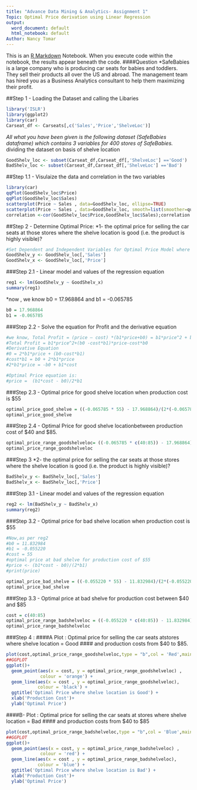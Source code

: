 ```yaml
---
title: "Advance Data Mining & Analytics- Assignment 1"
Topic: Optimal Price derivation using Linear Regression
output:
  word_document: default
  html_notebook: default
Author: Nancy Tomar
---
```


This is an [R Markdown](http://rmarkdown.rstudio.com) Notebook. When you execute code within the notebook, the results appear beneath the code. 
####Question 
*SafeBabies is a large company who is producing car seats for babies and toddlers. They sell their products all over the US and abroad. The management team has hired you as a Business Analytics consultant to help them maximizing their profit. 

##Step 1 - Loading the Dataset and calling the Libaries

```r
library('ISLR')
library(ggplot2)
library(car)
Carseat_df <- Carseats[,c('Sales','Price','ShelveLoc')]
```
*All what you have been given is the following dataset (SafeBabies dataframe) which contains 3 variables for 400 stores of SafeBabies.
*dividing the dataset on basis of shelve location 
```r
GoodShelv_loc <- subset(Carseat_df,Carseat_df[,'ShelveLoc'] =='Good')
BadShelv_loc <- subset(Carseat_df,Carseat_df[,'ShelveLoc'] =='Bad')
```
##Step 1.1  - Visulaize the data and correlation in the two variables
```r
library(car)
qqPlot(GoodShelv_loc$Price)
qqPlot(GoodShelv_loc$Sales)
scatterplot(Price ~ Sales , data=GoodShelv_loc, ellipse=TRUE)
scatterplot(Price ~ Sales , data=GoodShelv_loc, smooth=list(smoother=quantregLine))
correlation <-cor(GoodShelv_loc$Price,GoodShelv_loc$Sales);correlation

```

##Step 2 - Determine Optimal Price:
*1-	the optimal price for selling the car seats at those stores where the shelve location is good (i.e. the product is highly visible)?
```r
#Set Dependent and Independent Variables for Optimal Price Model where shelve is Good
GoodShelv_y <- GoodShelv_loc[,'Sales']
GoodShelv_x <- GoodShelv_loc[,'Price']
```
###Step 2.1 - Linear model and values of the regression equation 
```r
reg1 <- lm(GoodShelv_y ~ GoodShelv_x)
summary(reg1)
```

 *now , we know b0 = 17.968864 and b1 = -0.065785
```r
b0 = 17.968864
b1 = -0.065785
```
###Step 2.2 - Solve the equation for Profit  and the derivative equation 

```r
#we know, Total Profit = (price – cost) *(b1*price+b0) = b1*price^2 + b0*price-cost*b
#Total Profit = b1*price^2+(b0 -cost*b1)*price-cost*b0
#Derivative Equation
#0 = 2*b1*price + (b0-cost*b1) 
#cost*b1 = b0 + 2*b1*price
#2*b1*price = -b0 + b1*cost

#Optimal Price equation is:
#price =  (b1*cost - b0)/2*b1
```
###Step 2.3 - Optimal price for good shelve location  when production cost is $55
```r
optimal_price_good_shelve = ((-0.065785 * 55) - 17.968864)/(2*(-0.065785))
optimal_price_good_shelve
```
###Step 2.4 - Optimal Price for good shelve locationbetween production cost of $40 and $85.
```r
optimal_price_range_goodshelveloc= ((-0.065785 * c(40:85)) - 17.968864)/(2*(-0.065785))
optimal_price_range_goodshelveloc
```
###Step 3
*2-	the optimal price for selling the car seats at those stores where the shelve location is good (i.e. the product is highly visible)?
```r
BadShelv_y <- BadShelv_loc[,'Sales']
BadShelv_x <- BadShelv_loc[,'Price']

```
###Step 3.1 - Linear model and values of the regression equation 
```r
reg2 <- lm(BadShelv_y ~ BadShelv_x)
summary(reg2)
```
###Step 3.2 - Optimal price for bad shelve location  when production cost is $55
```r
#Now,as per reg2
#b0 = 11.832984
#b1 = -0.055220
#cost = 55
#optimal price at bad shelve for production cost of $55
#price <- (b1*cost - b0)/(2*b1)
#print(price)

optimal_price_bad_shelve = ((-0.055220 * 55) - 11.832984)/(2*(-0.055220))
optimal_price_bad_shelve
```
###Step 3.3 - Optimal price at bad shelve for production cost between $40 and $85
```r
cost = c(40:85)
optimal_price_range_badshelveloc = ((-0.055220 * c(40:85)) - 11.832984)/(2*(-0.055220))
optimal_price_range_badshelveloc
```
###Step 4 :
####A	Plot : Optimal price for selling the car seats atstores where shelve location = Good
####         and production costs from $40 to $85.
```r
plot(cost,optimal_price_range_goodshelveloc,type = "b",col = 'Red',main = "Optimal Price where shelve location is Good", xlab ="Production Cost",ylab ="Optimal Price")
##GGPLOT
ggplot()+
  geom_point(aes(x = cost, y = optimal_price_range_goodshelveloc) ,
             colour = 'orange') +
  geom_line(aes(x = cost , y = optimal_price_range_goodshelveloc),
            colour = 'black') +
  ggtitle('Optimal Price where shelve location is Good') +
  xlab('Production Cost')+
  ylab('Optimal Price')
```
####B-	Plot : Optimal price for selling the car seats at  stores where shelve location = Bad 
####          and production costs from $40 to $85
```r
plot(cost,optimal_price_range_badshelveloc,type = "b",col = 'Blue',main = "Optimal Price where shelve location is Bad", xlab ="Production Cost",ylab ="Optimal Price")
##GGPLOT
ggplot()+
  geom_point(aes(x = cost, y = optimal_price_range_badshelveloc) ,
             colour = 'red') +
  geom_line(aes(x = cost , y = optimal_price_range_badshelveloc),
            colour = 'blue') +
  ggtitle('Optimal Price where shelve location is Bad') +
  xlab('Production Cost')+
  ylab('Optimal Price')

```

